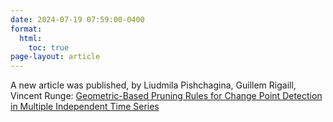 ```yaml
---
date: 2024-07-19 07:59:00-0400
format:
  html:
    toc: true
page-layout: article
---
```


A new article was published, by
    Liudmila Pishchagina, Guillem Rigaill, Vincent Runge: [Geometric-Based Pruning Rules for Change Point Detection in Multiple Independent Time Series](https://computo.sfds.asso.fr/published-202406-pishchagina-change-point/)
